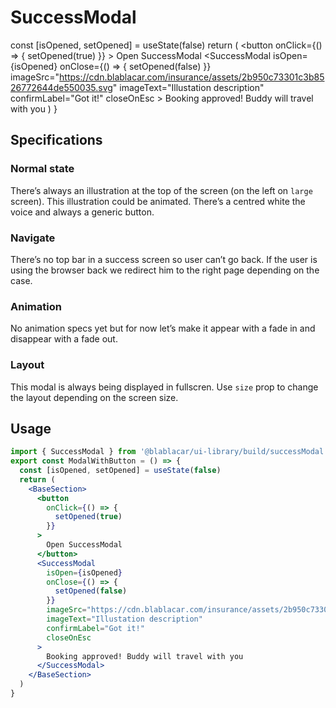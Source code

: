 

<Meta title="Screens/SuccessModal" />

# **SuccessModal**

  const [isOpened, setOpened] = useState(false)
  return (
    <BaseSection>
      <button
        onClick={() => {
          setOpened(true)
        }}
      >
        Open SuccessModal
      </button>
      <SuccessModal
        isOpen={isOpened}
        onClose={() => {
          setOpened(false)
        }}
        imageSrc="https://cdn.blablacar.com/insurance/assets/2b950c73301c3b8526772644de550035.svg"
        imageText="Illustation description"
        confirmLabel="Got it!"
        closeOnEsc
      >
        Booking approved! Buddy will travel with you
      </SuccessModal>
    </BaseSection>
  )
}

<Canvas>
  <Story name="Default">
    <ModalWithButton />
  </Story>
</Canvas>

## Specifications

### Normal state

There’s always an illustration at the top of the screen (on the left on `large` screen).
This illustration could be animated.
There’s a centred white the voice and always a generic button.

### Navigate

There’s no top bar in a success screen so user can’t go back. If the user is using the browser back we redirect him to the right page depending on the case.

### Animation

No animation specs yet but for now let’s make it appear with a fade in and disappear with a fade out.

### Layout

This modal is always being displayed in fullscren. Use `size` prop to change the layout depending on the screen size.

## Usage

```jsx
import { SuccessModal } from '@blablacar/ui-library/build/successModal'
export const ModalWithButton = () => {
  const [isOpened, setOpened] = useState(false)
  return (
    <BaseSection>
      <button
        onClick={() => {
          setOpened(true)
        }}
      >
        Open SuccessModal
      </button>
      <SuccessModal
        isOpen={isOpened}
        onClose={() => {
          setOpened(false)
        }}
        imageSrc="https://cdn.blablacar.com/insurance/assets/2b950c73301c3b8526772644de550035.svg"
        imageText="Illustation description"
        confirmLabel="Got it!"
        closeOnEsc
      >
        Booking approved! Buddy will travel with you
      </SuccessModal>
    </BaseSection>
  )
}
```

<ArgsTable of={SuccessModal} />
